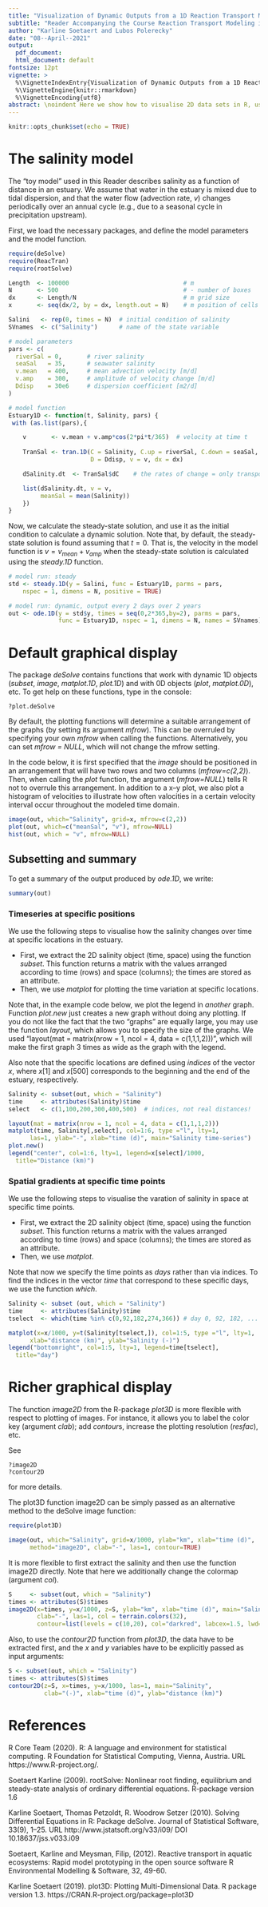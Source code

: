 ```yaml
---
title: "Visualization of Dynamic Outputs from a 1D Reaction Transport Model in R"
subtitle: "Reader Accompanying the Course Reaction Transport Modeling in the Hydrosphere"
author: "Karline Soetaert and Lubos Polerecky"
date: "08--April--2021"
output:
  pdf_document:
  html_document: default
fontsize: 12pt
vignette: >
  %\VignetteIndexEntry{Visualization of Dynamic Outputs from a 1D Reaction Transport Model in R: accessory material}
  %\VignetteEngine{knitr::rmarkdown}
  %\VignetteEncoding{utf8}
abstract: \noindent Here we show how to visualise 2D data sets in R, using functions from the deSolve and plot3D packages. Such data sets are generated, for example, in dynamic runs of 1D reaction-transport models, where the model output is a function of space and time. We illustrate the possibilities using data generated by a model describing salinity distribution in an estuary.
---
```


```r
knitr::opts_chunk$set(echo = TRUE)
```

# The salinity model

The "toy model" used in this Reader describes salinity as a function of distance in an estuary. We assume that water in the estuary is mixed due to tidal dispersion, and that the water flow (advection rate, *v*) changes periodically over an annual cycle (e.g., due to a seasonal cycle in precipitation upstream).

First, we load the necessary packages, and define the model parameters and the model function. 

```r
require(deSolve)    
require(ReacTran)
require(rootSolve)

Length  <- 100000                                # m
N       <- 500                                   # - number of boxes
dx      <- Length/N                              # m grid size
x       <- seq(dx/2, by = dx, length.out = N)    # m position of cells

Salini   <- rep(0, times = N)  # initial condition of salinity
SVnames  <- c("Salinity")      # name of the state variable  

# model parameters
pars <- c(                                      
  riverSal = 0,       # river salinity 
  seaSal   = 35,      # seawater salinity
  v.mean   = 400,     # mean advection velocity [m/d]
  v.amp    = 300,     # amplitude of velocity change [m/d]
  Ddisp    = 30e6     # dispersion coefficient [m2/d]
)

# model function
Estuary1D <- function(t, Salinity, pars) {  
 with (as.list(pars),{

    v       <- v.mean + v.amp*cos(2*pi*t/365)  # velocity at time t
    
    TranSal <- tran.1D(C = Salinity, C.up = riverSal, C.down = seaSal,  
                       D = Ddisp, v = v, dx = dx)

    dSalinity.dt  <- TranSal$dC    # the rates of change = only transport 

    list(dSalinity.dt, v = v, 
         meanSal = mean(Salinity))
    })
}
```

Now, we calculate the steady-state solution, and use it as the initial condition to calculate a dynamic solution. Note that, by default, the steady-state solution is found assuming that $t=0$. That is, the velocity in the model function is $v=v_{mean} + v_{amp}$ when the steady-state solution is calculated using the *steady.1D* function.

```r
# model run: steady
std <- steady.1D(y = Salini, func = Estuary1D, parms = pars, 
    nspec = 1, dimens = N, positive = TRUE)

# model run: dynamic, output every 2 days over 2 years
out <- ode.1D(y = std$y, times = seq(0,2*365,by=2), parms = pars, 
              func = Estuary1D, nspec = 1, dimens = N, names = SVnames)
``` 

# Default graphical display

The package *deSolve* contains functions that work with dynamic 1D objects (*subset*, *image*, *matplot.1D*, *plot.1D*) and with 0D objects (*plot*, *matplot.0D*), etc.  To get help on these functions, type in the console:

```{}
?plot.deSolve
```

By default, the plotting functions will determine a suitable arrangement of the graphs (by setting its argument *mfrow*). This can be overruled by specifying your own *mfrow* when calling the functions. Alternatively, you can set *mfrow = NULL*, which will not change the mfrow setting.

In the code below, it is first specified that the *image* should be positioned in an arrangement that will have two rows and two columns (*mfrow=c(2,2)*). Then, when calling the *plot* function, the argument (*mfrow=NULL*) tells R not to overrule this arrangement. In addition to a x--y plot, we also plot a histogram of velocities to illustrate how often valocities in a certain velocity interval occur throughout the modeled time domain.

```r
image(out, which="Salinity", grid=x, mfrow=c(2,2))
plot(out, which=c("meanSal", "v"), mfrow=NULL)
hist(out, which = "v", mfrow=NULL)
```

## Subsetting and summary

To get a summary of the output produced by *ode.1D*, we write:
```r
summary(out)
```

### Timeseries at specific positions

We use the following steps to visualise how the salinity changes over time at specific locations in the estuary.

* First, we extract the 2D salinity object (time, space) using the function *subset*. This function returns a matrix with the values arranged according to time (rows) and space (columns); the times are stored as an attribute.
* Then, we use *matplot* for plotting the time variation at specific locations.

Note that, in the example code below, we plot the legend in *another* graph. Function *plot.new* just creates a new graph without doing any plotting. If you do not like the fact that the two "graphs" are equally large, you may use the function *layout*, which allows you to specify the size of the graphs. 
We used "layout(mat = matrix(nrow = 1, ncol = 4, data = c(1,1,1,2)))", which will make the first graph 3 times as wide as the graph with the legend.

Also note that the specific locations are defined using *indices* of the vector $x$, where $x[1]$ and $x[500]$ corresponds to the beginning and the end of the estuary, respectively.

```r
Salinity <- subset(out, which = "Salinity")
time     <- attributes(Salinity)$time
select   <- c(1,100,200,300,400,500)  # indices, not real distances!

layout(mat = matrix(nrow = 1, ncol = 4, data = c(1,1,1,2)))
matplot(time, Salinity[,select], col=1:6, type ="l", lty=1, 
      las=1, ylab="-", xlab="time (d)", main="Salinity time-series")
plot.new()
legend("center", col=1:6, lty=1, legend=x[select]/1000, 
  title="Distance (km)")
```

### Spatial gradients at specific time points

We use the following steps to visualise the varation of salinity in space at specific time points.

* First, we extract the 2D salinity object (time, space) using the function *subset*. This function returns a matrix with the values arranged according to time (rows) and space (columns); the times are stored as an attribute.
* Then, we use *matplot*.

Note that now we specify the time points as *days* rather than via indices. To find the indices in the vector *time* that correspond to these specific days, we use the function *which*.

```r
Salinity <- subset (out, which = "Salinity")
time     <- attributes(Salinity)$time
tselect  <- which(time %in% c(0,92,182,274,366)) # day 0, 92, 182, ...

matplot(x=x/1000, y=t(Salinity[tselect,]), col=1:5, type ="l", lty=1, 
      xlab="distance (km)", ylab="Salinity (-)")
legend("bottomright", col=1:5, lty=1, legend=time[tselect], 
  title="day")
```

# Richer graphical display

The function *image2D* from the R-package *plot3D* is more flexible with respect to plotting of images. For instance, it allows you to label the color key (argument *clab*); add *contour*s, increase the plotting resolution (*resfac*), etc.

See 
```{}
?image2D
?contour2D
```
for more details. 

The plot3D function image2D can be simply passed as an alternative method to the deSolve image function:

```r
require(plot3D)

image(out, which="Salinity", grid=x/1000, ylab="km", xlab="time (d)",
      method="image2D", clab="-", las=1, contour=TRUE)
```

It is more flexible to first extract the salinity and then use the function image2D directly. Note that here we additionally change the colormap (argument *col*).

```r
S     <- subset(out, which = "Salinity")
times <- attributes(S)$times
image2D(x=times, y=x/1000, z=S, ylab="km", xlab="time (d)", main="Salinity",
        clab="-", las=1, col = terrain.colors(32),
        contour=list(levels = c(10,20), col="darkred", labcex=1.5, lwd=2))
```

Also, to use the *contour2D* function from *plot3D*, the data have to be extracted first, and the *x* and *y* variables have to be explicitly passed as input arguments:

```r
S <- subset(out, which = "Salinity")
times <- attributes(S)$times
contour2D(z=S, x=times, y=x/1000, las=1, main="Salinity",
          clab="(-)", xlab="time (d)", ylab="distance (km)")
```


# References

R Core Team (2020). R: A language and environment for statistical computing. R Foundation for Statistical
  Computing, Vienna, Austria. URL https://www.R-project.org/.
  
Soetaert Karline (2009).  rootSolve: Nonlinear root finding, equilibrium and steady-state analysis of ordinary  differential equations.  R-package version 1.6

Karline Soetaert, Thomas Petzoldt, R. Woodrow Setzer (2010). Solving
  Differential Equations in R: Package deSolve. Journal of Statistical Software,
  33(9), 1--25. URL http://www.jstatsoft.org/v33/i09/ DOI 10.18637/jss.v033.i09
  
Soetaert, Karline and Meysman, Filip, (2012). Reactive transport in aquatic ecosystems: Rapid model prototyping in the open source software R Environmental Modelling & Software, 32, 49-60.
  
Karline Soetaert (2019). plot3D: Plotting Multi-Dimensional Data. R package
  version 1.3. https://CRAN.R-project.org/package=plot3D
  
